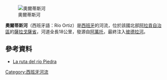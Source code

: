 [[Image:Rio_Ortiz_entrando_en_Abanto.JPG|奧爾蒂斯河]]

'''奧爾蒂斯河'''（西班牙語：Río Ortiz）是[[西班牙|西班牙]]的河流，位於該國北部[[阿拉貢自治區|阿拉貢自治區]]的[[薩拉戈薩省|薩拉戈薩省]]，河道全長18公里，發源自[[阿萬托|阿萬托]]，最終注入[[彼德拉河|彼德拉河]]。

==參考資料==
*[https://web.archive.org/web/20110610143657/http://www.unav.es/dpp/tecnologia/2005/53/documentos/index.htm La ruta del río Piedra]

{{Spain-geo-stub}}
[[Category:西班牙河流|Category:西班牙河流]]